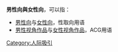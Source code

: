'''男性向與女性向'''，可以指：
*[[男性向|男性向]]与[[女性向|女性向]]，性取向用语
*[[男性视角作品|男性视角作品]]与[[女性视角作品|女性视角作品]]，ACG用语

{{Disambiguation|cat=七字消歧义}}

[[Category:人际吸引|Category:人际吸引]]